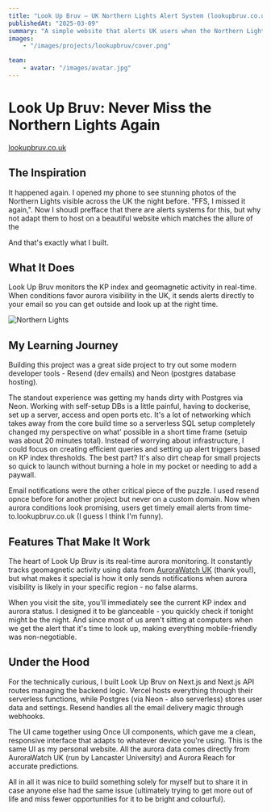 ```yaml
---
title: "Look Up Bruv — UK Northern Lights Alert System (lookupbruv.co.uk)"
publishedAt: "2025-03-09"
summary: "A simple website that alerts UK users when the Northern Lights are visible, using real-time aurora monitoring and email notifications."
images:
    - "/images/projects/lookupbruv/cover.png"

team:
    - avatar: "/images/avatar.jpg"
---
```

# Look Up Bruv: Never Miss the Northern Lights Again

[lookupbruv.co.uk](https://lookupbruv.co.uk)

## The Inspiration

It happened again. I opened my phone to see stunning photos of the Northern Lights visible across the UK the night before. "FFS, I missed it again,". Now I shoudl prefface that there are alerts systems for this, but why not adapt them to host on a beautiful website which matches the allure of the 

And that's exactly what I built.

## What It Does

Look Up Bruv monitors the KP index and geomagnetic activity in real-time. When conditions favor aurora visibility in the UK, it sends alerts directly to your email so you can get outside and look up at the right time.

![Northern Lights](/images/projects/lookupbruv/cover.jpg)

## My Learning Journey

Building this project was a great side project to try out some modern developer tools - Resend (dev emails) and Neon (postgres database hosting). 

The standout experience was getting my hands dirty with Postgres via Neon. Working with self-setup DBs is a little painful, having to dockerise, set up a server, access and open ports etc. It's a lot of networking which takes away from the core build time so a serverless SQL setup completely changed my perspective on what' possible in a short time frame (setuip was about 20 minutes total). Instead of worrying about infrastructure, I could focus on creating efficient queries and setting up alert triggers based on KP index thresholds. The best part? It's also dirt cheap for small projects so quick to launch without burning a hole in my pocket or needing to add a paywall. 

Email notifications were the other critical piece of the puzzle. I used resend opnce before for another project but never on a custom domain. Now when aurora conditions look promising, users get timely email alerts from time-to.lookupbruv.co.uk (I guess I think I'm funny). 

## Features That Make It Work

The heart of Look Up Bruv is its real-time aurora monitoring. It constantly tracks geomagnetic activity using data from [AuroraWatch UK](https://aurorawatch.lancs.ac.uk/) (thank you!), but what makes it special is how it only sends notifications when aurora visibility is likely in your specific region - no false alarms.

When you visit the site, you'll immediately see the current KP index and aurora status. I designed it to be glanceable - you quickly check if tonight might be the night. And since most of us aren't sitting at computers when we get the alert that it's time to look up, making everything mobile-friendly was non-negotiable.

## Under the Hood

For the technically curious, I built Look Up Bruv on Next.js and Next.js API routes managing the backend logic. Vercel hosts everything through their serverless functions, while Postgres (via Neon - also serverless) stores user data and settings. Resend handles all the email delivery magic through webhooks. 

The UI came together using Once UI components, which gave me a clean, responsive interface that adapts to whatever device you're using. This is the same UI as my personal website. All the aurora data comes directly from AuroraWatch UK (run by Lancaster University) and Aurora Reach for accurate predictions.

All in all it was nice to build something solely for myself but to share it in case anyone else had the same issue (ultimately trying to get more out of life and miss fewer opportunities for it to be bright and colourful).
